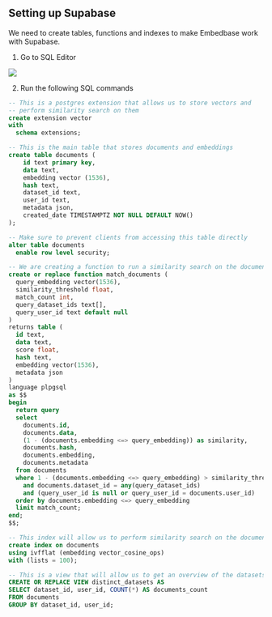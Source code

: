 
## Setting up Supabase

We need to create tables, functions and indexes to make Embedbase work with Supabase.

1. Go to SQL Editor 

<Image src="/supabase-click-on-sqleditor.png" width={500} height={300} />

2. Run the following SQL commands

```sql copy
-- This is a postgres extension that allows us to store vectors and
-- perform similarity search on them
create extension vector
with
  schema extensions;

-- This is the main table that stores documents and embeddings
create table documents (
    id text primary key,
    data text,
    embedding vector (1536),
    hash text,
    dataset_id text,
    user_id text,
    metadata json,
    created_date TIMESTAMPTZ NOT NULL DEFAULT NOW()
);

-- Make sure to prevent clients from accessing this table directly
alter table documents
  enable row level security;

-- We are creating a function to run a similarity search on the documents table
create or replace function match_documents (
  query_embedding vector(1536),
  similarity_threshold float,
  match_count int,
  query_dataset_ids text[],
  query_user_id text default null
)
returns table (
  id text,
  data text,
  score float,
  hash text,
  embedding vector(1536),
  metadata json
)
language plpgsql
as $$
begin
  return query
  select
    documents.id,
    documents.data,
    (1 - (documents.embedding <=> query_embedding)) as similarity,
    documents.hash,
    documents.embedding,
    documents.metadata
  from documents
  where 1 - (documents.embedding <=> query_embedding) > similarity_threshold
    and documents.dataset_id = any(query_dataset_ids)
    and (query_user_id is null or query_user_id = documents.user_id)
  order by documents.embedding <=> query_embedding
  limit match_count;
end;
$$;

-- This index will allow us to perform similarity search on the documents table
create index on documents
using ivfflat (embedding vector_cosine_ops)
with (lists = 100);

-- This is a view that will allow us to get an overview of the datasets
CREATE OR REPLACE VIEW distinct_datasets AS
SELECT dataset_id, user_id, COUNT(*) AS documents_count
FROM documents
GROUP BY dataset_id, user_id;
```

